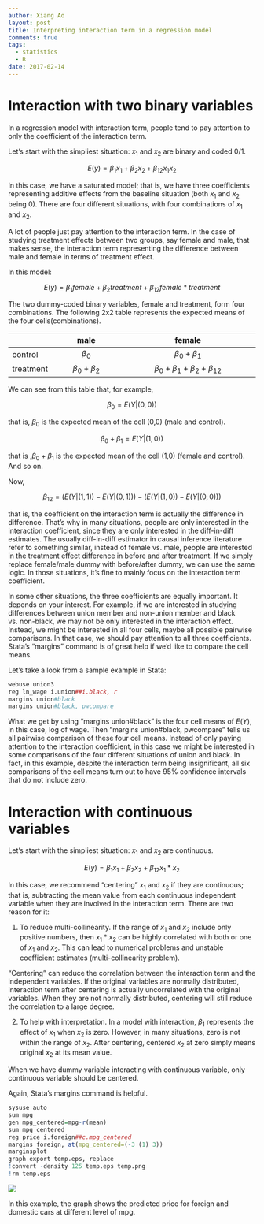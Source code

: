 ```yaml
---
author: Xiang Ao
layout: post
title: Interpreting interaction term in a regression model
comments: true
tags:
  - statistics
  - R
date: 2017-02-14
---
```


# Interaction with two binary variables

In a regression model with interaction term, people tend to pay attention to only the coefficient of the interaction term.  

Let's start with the simpliest situation: $x_1$ and $x_2$ are binary and coded 0/1.

$$ E(y) = \beta_1 x_1 + \beta_2 x_2 + \beta_{12} x_1x_2 $$

In this case, we have a saturated model; that is, we have three coefficients representing additive effects from the baseline situation (both $x_1$ and $x_2$ being 0).  There are four different situations, with four combinations of $x_1$ and $x_2$.  


A lot of people just pay attention to the interaction term.   In the case of studying treatment effects between two groups, say female and male, that makes sense, the interaction term representing the difference between male and female in terms of treatment effect.

In this model:

$$ E(y) = \beta_1 female + \beta_2 treatment + \beta_{12} female*treatment $$

The two dummy-coded binary variables, female and treatment, form four combinations.  The following 2x2 table represents the expected means of the four cells(combinations).


|               |  male                 |  female                                      |
|---------------|:---------------------:|:--------------------------------------------:|
| control       | $\beta_0$             |  $\beta_0 + \beta_1$                         |
| treatment     | $\beta_0 + \beta_2$   |  $\beta_0 + \beta_1 + \beta_2 + \beta_{12}$  |

We can see from this table that, for example,

$$\beta_0=E(Y|(0,0))$$

that is, $\beta_0$ is the expected mean of the cell (0,0) (male and control).

$$\beta_0 + \beta_1 =E(Y|(1,0))$$

that is ,$\beta_0 + \beta_1$ is the expected mean of the cell (1,0) (female and control).  And so on.

Now,

$$ \beta_{12} = (E(Y|(1,1))-E(Y|(0,1)))-(E(Y|(1,0))-E(Y|(0,0))) $$

that is, the coefficient on the interaction term is actually the difference in difference.  That's why in many situations, people are only interested in the interaction coefficient, since they are only interested in the diff-in-diff estimates.  The usually diff-in-diff estimator in causal inference literature refer to something similar, instead of female vs. male, people are interested in the treatment effect difference in before and after treatment.  If we simply replace female/male dummy with before/after dummy, we can use the same logic.  In those situations, it's fine to mainly focus on the interaction term coefficient.


In some other situations, the three coefficients are equally important.  It depends on your interest.  For example, if we are interested in studying differences between union member and non-union member and black vs. non-black, we may not be only interested in the interaction effect.  Instead, we might be interested in all four cells, maybe all possible pairwise comparisons.  In that case, we should pay attention to all three coefficients.  Stata's "margins" command is of great help if we'd like to compare the cell means.

Let's take a look from a sample example in Stata:

```r
webuse union3
reg ln_wage i.union##i.black, r
margins union#black
margins union#black, pwcompare

```

What we get by using "margins union#black" is the four cell means of $E(Y)$, in this case, log of wage.  Then "margins union#black, pwcompare" tells us all pairwise comparison of these four cell means.  Instead of only paying attention to the interaction coefficient, in this case we might be interested in some comparisons of the four different situations of union and black.  In fact, in this example, despite the interaction term being insignificant, all six comparisons of the cell means turn out to have 95% confidence intervals that do not include zero.


# Interaction with continuous variables


Let's start with the simpliest situation: $x_1$ and $x_2$ are continuous.

$$ E(y) = \beta_1 x_1 + \beta_2 x_2 + \beta_{12} x_1*x_2 $$

In this case, we recommend "centering" $x_1$ and $x_2$ if they are continuous; that is, subtracting the mean value from each continuous independent variable when they are involved in the interaction term.  There are two reason for it:

1. To reduce multi-collinearity.  If the range of $x_1$ and $x_2$ include only positive numbers, then $x_1*x_2$  can be highly correlated with both or one of $x_1$ and $x_2$.  This can lead to numerical problems and unstable coefficient estimates (multi-collinearity problem).

"Centering" can reduce the correlation between the interaction term and the independent variables.  If the original variables are normally distributed, interaction term after centering is actually uncorrelated with the original variables.  When they are not normally distributed, centering will still reduce the correlation to a large degree.

2. To help with interpretation.  In a model with interaction, $\beta_1$ represents the effect of $x_1$ when $x_2$ is zero.  However, in many situations, zero is not within the range of $x_2$.  After centering, centered $x_2$ at zero simply means original $x_2$ at its mean value.

When we have dummy variable interacting with continuous variable, only continuous variable should be centered.

Again, Stata's margins command is helpful.


```r
sysuse auto
sum mpg
gen mpg_centered=mpg-r(mean)
sum mpg_centered
reg price i.foreign##c.mpg_centered
margins foreign, at(mpg_centered=(-3 (1) 3))
marginsplot
graph export temp.eps, replace
!convert -density 125 temp.eps temp.png
!rm temp.eps
```

![](/post/temp.png)

In this example, the graph shows the predicted price for foreign and domestic cars at different level of mpg.
